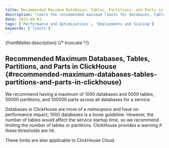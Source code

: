 ```yaml
---
title: Recommended Maximum Databases, Tables, Partitions, and Parts in ClickHouse
description: "Learn the recommended maximum limits for databases, tables, partitions, and parts in a ClickHouse cluster to ensure optimal performance."
date: 2021-09-01
tags: ['Performance and Optimizations', 'Deployments and Scaling']
keywords: ['limits']
---
```


{frontMatter.description}
{/* truncate */}

## Recommended Maximum Databases, Tables, Partitions, and Parts in ClickHouse {#recommended-maximum-databases-tables-partitions-and-parts-in-clickhouse}

We recommend having a maximum of 1000 databases and 5000 tables, 50000 partitions, and 100000 parts across all databases for a service. 

Databases in ClickHouse are more of a _namespace_ and have no performance impact; 1000 databases is a loose guideline. However, the number of tables would affect the service startup time, so we recommend limiting the number of tables or partitions. ClickHouse provides a warning if these thresholds are hit. 

These limits are also applicable to ClickHouse Cloud.
